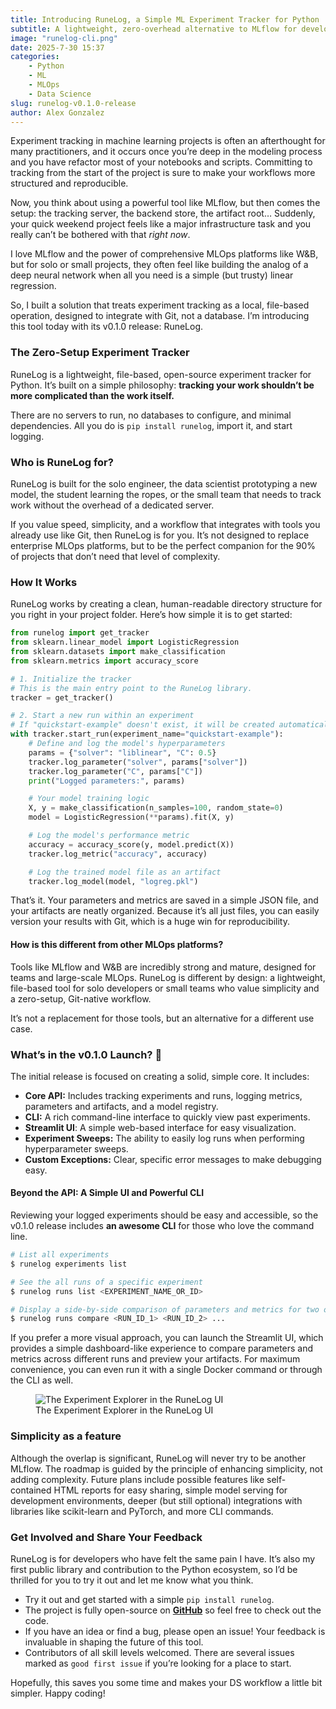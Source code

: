 ```yaml
---
title: Introducing RuneLog, a Simple ML Experiment Tracker for Python
subtitle: A lightweight, zero-overhead alternative to MLflow for developers who value simplicity
image: "runelog-cli.png"
date: 2025-7-30 15:37
categories:
    - Python
    - ML
    - MLOps
    - Data Science
slug: runelog-v0.1.0-release
author: Alex Gonzalez
---
```


Experiment tracking in machine learning projects is often an afterthought for many practitioners, and it occurs once you're deep in the modeling process and you have refactor most of your notebooks and scripts. Committing to tracking from the start of the project is sure to make your workflows more structured and reproducible.

Now, you think about using a powerful tool like MLflow, but then comes the setup: the tracking server, the backend store, the artifact root... Suddenly, your quick weekend project feels like a major infrastructure task and you really can't be bothered with that _right now_.

I love MLflow and the power of comprehensive MLOps platforms like W&B, but for solo or small projects, they often feel like building the analog of a deep neural network when all you need is a simple (but trusty) linear regression.

So, I built a solution that treats experiment tracking as a local, file-based operation, designed to integrate with Git, not a database. I'm introducing this tool today with its v0.1.0 release: RuneLog.


### The Zero-Setup Experiment Tracker

RuneLog is a lightweight, file-based, open-source experiment tracker for Python. It’s built on a simple philosophy: **tracking your work shouldn't be more complicated than the work itself.**

There are no servers to run, no databases to configure, and minimal dependencies. All you do is `pip install runelog`, import it, and start logging.

### Who is RuneLog for?

RuneLog is built for the solo engineer, the data scientist prototyping a new model, the student learning the ropes, or the small team that needs to track work without the overhead of a dedicated server.

If you value speed, simplicity, and a workflow that integrates with tools you already use like Git, then RuneLog is for you. It's not designed to replace enterprise MLOps platforms, but to be the perfect companion for the 90% of projects that don't need that level of complexity.

### How It Works

RuneLog works by creating a clean, human-readable directory structure for you right in your project folder. Here’s how simple it is to get started:

```python
from runelog import get_tracker
from sklearn.linear_model import LogisticRegression
from sklearn.datasets import make_classification
from sklearn.metrics import accuracy_score

# 1. Initialize the tracker
# This is the main entry point to the RuneLog library.
tracker = get_tracker()

# 2. Start a new run within an experiment
# If "quickstart-example" doesn't exist, it will be created automatically.
with tracker.start_run(experiment_name="quickstart-example"):
    # Define and log the model's hyperparameters
    params = {"solver": "liblinear", "C": 0.5}
    tracker.log_parameter("solver", params["solver"])
    tracker.log_parameter("C", params["C"])
    print("Logged parameters:", params)

    # Your model training logic
    X, y = make_classification(n_samples=100, random_state=0)
    model = LogisticRegression(**params).fit(X, y)

    # Log the model's performance metric
    accuracy = accuracy_score(y, model.predict(X))
    tracker.log_metric("accuracy", accuracy)

    # Log the trained model file as an artifact
    tracker.log_model(model, "logreg.pkl")
```

That's it. Your parameters and metrics are saved in a simple JSON file, and your artifacts are neatly organized. Because it's all just files, you can easily version your results with Git, which is a huge win for reproducibility.

::: {.callout-note}
#### How is this different from other MLOps platforms?

Tools like MLflow and W&B are incredibly strong and mature, designed for teams and large-scale MLOps. RuneLog is different by design: a lightweight, file-based tool for solo developers or small teams who value simplicity and a zero-setup, Git-native workflow.

It's not a replacement for those tools, but an alternative for a different use case.
:::


### What's in the v0.1.0 Launch? 🚀

The initial release is focused on creating a solid, simple core. It includes:

  * **Core API:** Includes tracking experiments and runs, logging metrics, parameters and artifacts, and a model registry.
  * **CLI:** A rich command-line interface to quickly view past experiments.
  * **Streamlit UI**: A simple web-based interface for easy visualization.
  * **Experiment Sweeps:** The ability to easily log runs when performing hyperparameter sweeps.
  * **Custom Exceptions:** Clear, specific error messages to make debugging easy.

#### Beyond the API: A Simple UI and Powerful CLI

Reviewing your logged experiments should be easy and accessible, so the v0.1.0 release includes **an awesome CLI** for those who love the command line.

```bash
# List all experiments
$ runelog experiments list

# See the all runs of a specific experiment
$ runelog runs list <EXPERIMENT_NAME_OR_ID>

# Display a side-by-side comparison of parameters and metrics for two or more runs
$ runelog runs compare <RUN_ID_1> <RUN_ID_2> ...
```

If you prefer a more visual approach, you can launch the Streamlit UI, which provides a simple dashboard-like experience to compare parameters and metrics across different runs and preview your artifacts. For maximum convenience, you can even run it with a single Docker command or through the CLI as well.

![The Experiment Explorer in the RuneLog UI](./runelog-ui.png)

### Simplicity as a feature

Although the overlap is significant, RuneLog will never try to be another MLflow. The roadmap is guided by the principle of enhancing simplicity, not adding complexity. Future plans include possible features like self-contained HTML reports for easy sharing, simple model serving for development environments, deeper (but still optional) integrations with libraries like scikit-learn and PyTorch, and more CLI commands.

### Get Involved and Share Your Feedback

RuneLog is for developers who have felt the same pain I have. It's also my first public library and contribution to the Python ecosystem, so I’d be thrilled for you to try it out and let me know what you think.

  * Try it out and get started with a simple `pip install runelog`.
  * The project is fully open-source on [**GitHub**](https://github.com/gonz4lex/runelog) so feel free to check out the code.
  * If you have an idea or find a bug, please open an issue\! Your feedback is invaluable in shaping the future of this tool.
  * Contributors of all skill levels welcomed. There are several issues marked as `good first issue` if you're looking for a place to start.

Hopefully, this saves you some time and makes your DS workflow a little bit simpler. Happy coding!